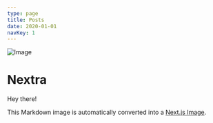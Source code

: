 ```yaml
---
type: page
title: Posts
date: 2020-01-01
navKey: 1
---
```


![Image](../public/img.jpeg)

# Nextra

Hey there!

This Markdown image is automatically converted into a
[Next.js Image](https://nextjs.org/docs/api-reference/next/image).
